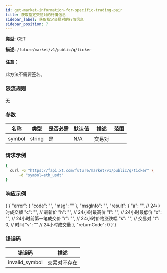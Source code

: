 ```yaml
---
id: get-market-information-for-specific-trading-pair
title: 获取指定交易对的行情信息
sidebar_label: 获取指定交易对的行情信息
sidebar_position: 7
---
```


**类型:** GET

**描述:** `/future/market/v1/public/q/ticker`

#### 注意：

此方法不需要签名。

### 限流规则

无

### 参数

| 名称   | 类型   | 是否必需 | 默认值 | 描述     | 范围 |
| ------ | ------ | -------- | ------ | -------- | ---- |
| symbol | string | 是       | N/A    | 交易对   |      |

### 请求示例

```bash title="Request"
{
  curl -G "https://fapi.xt.com/future/market/v1/public/q/ticker" \
      -d "symbol=eth_usdt"
}
```

### 响应示例


<CodeBlock language="json" title="Response">
  {`{
  "error": {
    "code": "",
    "msg": ""
  },
  "msgInfo": "",
  "result": {
    "a": "", // 24小时成交额
    "c": "", // 最新价
    "h": "", // 24小时最高价
    "l": "", // 24小时最低价
    "o": "", // 24小时前第一笔成交价
    "r": "", // 24小时价格涨跌幅
    "s": "", // 交易对
    "t": 0,  // 时间
    "v": ""  // 24小时成交量
  },
  "returnCode": 0
}`}
</CodeBlock>

### 错误码

| 错误码 | 描述 |
|-------------|----------------|
| invalid_symbol | 交易对不存在 |
